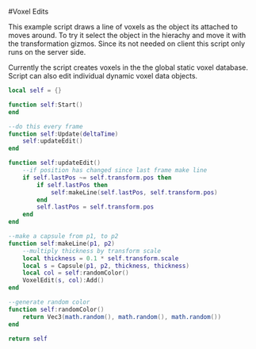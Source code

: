 #Voxel Edits

This example script draws a line of voxels as the object its attached to moves around. To try it select the object in the hierachy and move it with the transformation gizmos.
Since its not needed on client this script only runs on the server side.

Currently the script creates voxels in the the global static voxel database. Script can also edit individual dynamic voxel data objects.

```lua
local self = {}

function self:Start()
end

--do this every frame
function self:Update(deltaTime)
    self:updateEdit()
end

function self:updateEdit()
    --if position has changed since last frame make line
    if self.lastPos ~= self.transform.pos then
        if self.lastPos then
            self:makeLine(self.lastPos, self.transform.pos)
        end
        self.lastPos = self.transform.pos
    end
end

--make a capsule from p1, to p2
function self:makeLine(p1, p2)
    --multiply thickness by transform scale
    local thickness = 0.1 * self.transform.scale
    local s = Capsule(p1, p2, thickness, thickness)
    local col = self:randomColor()
    VoxelEdit(s, col):Add()
end

--generate random color
function self:randomColor()
    return Vec3(math.random(), math.random(), math.random())
end

return self
```